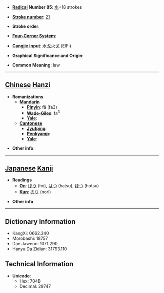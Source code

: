 * '''[[Wiktionary:Chinese radical index| Radical]] Number 85''': [[Wiktionary:Chinese radical index 水|水]]+18 strokes

* '''[[Wiktionary:Chinese total strokes index|Stroke number]]''': [[Wiktionary:Chinese total strokes index 21|21]]

* '''Stroke order''': 

* '''[[Wiktionary:Chinese four corner index|Four-Corner System]]''': 

* '''[[Wiktionary:Chinese Cangjie index|Cangjie input]]''': 水戈火戈 (EIFI)

* '''Graphical Significance and Origin''': 

* '''Common Meaning''': law

----

== [[Chinese]] [[Hanzi]] ==

* '''Romanizations'''
** '''[[Mandarin]]'''
*** '''[[Pinyin]]''': fǎ (fa3)
*** '''[[Wade-Giles]]''': fa<sup>3</sup>
*** '''[[Yale]]''': 
** '''[[Cantonese]]'''
*** '''[[Jyutping]]''':
*** '''[[Penkyamp]]''': 
*** '''[[Yale]]''': 

* '''Other info''': 

----

== [[Japanese]] [[Kanji]] ==

* '''Readings'''
** '''[[On]]''': [[ほう]] (hō), [[はつ]] (hatsu), [[ほつ]] (hotsu)
** '''[[Kun]]''': [[のり]] (nori)

* '''Other info''':  

----

== Dictionary Information ==

* KangXi: 0662.340
* Morobashi: 18757
* Dae Jaweon: 1071.290
* Hanyu Da Zidian: 31793.110

== Technical Information ==

* '''Unicode''':
** Hex: 704B
** Decimal: 28747